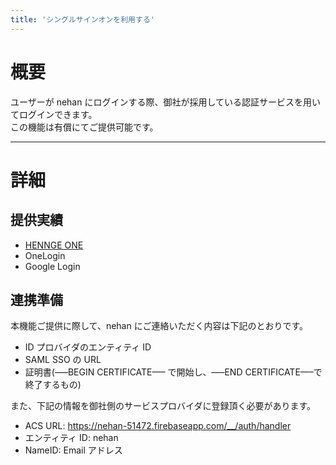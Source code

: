 ```yaml
---
title: 'シングルサインオンを利用する'
---
```


# 概要

ユーザーが nehan にログインする際、御社が採用している認証サービスを用いてログインできます。  
この機能は有償にてご提供可能です。

---

# 詳細

## 提供実績

- [HENNGE ONE](https://teachme.jp/35563/manuals/10005198/)
- OneLogin
- Google Login

## 連携準備

本機能ご提供に際して、nehan にご連絡いただく内容は下記のとおりです。

- ID プロバイダのエンティティ ID
- SAML SSO の URL
- 証明書(—–BEGIN CERTIFICATE—– で開始し、—–END CERTIFICATE—–で終了するもの)

また、下記の情報を御社側のサービスプロバイダに登録頂く必要があります。

- ACS URL: https://nehan-51472.firebaseapp.com/__/auth/handler
- エンティティ ID: nehan
- NameID: Email アドレス
